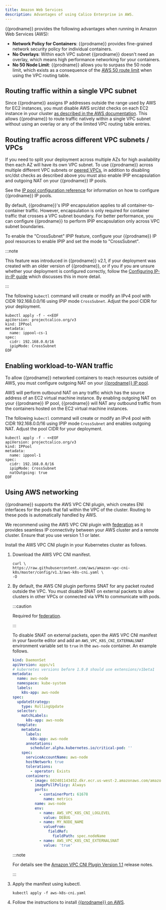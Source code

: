 ```yaml
---
title: Amazon Web Services
description: Advantages of using Calico Enterprise in AWS.
---
```


{{prodname}} provides the following advantages when running in Amazon Web Services (AWS):

- **Network Policy for Containers**: {{prodname}} provides fine-grained network security policy for individual containers.
- **No Overlays**: Within each VPC subnet {{prodname}} doesn't need an overlay, which means high performance networking for your containers.
- **No 50 Node Limit**: {{prodname}} allows you to surpass the 50 node limit, which exists as a consequence of the [AWS 50 route limit](http://docs.aws.amazon.com/AmazonVPC/latest/UserGuide/VPC_Appendix_Limits.html#vpc-limits-route-tables) when using the VPC routing table.

## Routing traffic within a single VPC subnet

Since {{prodname}} assigns IP addresses outside the range used by AWS for EC2 instances, you must disable AWS src/dst
checks on each EC2 instance in your cluster
[as described in the AWS documentation](http://docs.aws.amazon.com/AmazonVPC/latest/UserGuide/VPC_NAT_Instance.html#EIP_Disable_SrcDestCheck). This
allows {{prodname}} to route traffic natively within a single VPC subnet without using an overlay or any of the limited VPC routing table entries.

## Routing traffic across different VPC subnets / VPCs

If you need to split your deployment across multiple AZs for high availability then each AZ will have its own VPC subnet. To
use {{prodname}} across multiple different VPC subnets or [peered VPCs](http://docs.aws.amazon.com/AmazonVPC/latest/UserGuide/vpc-peering.html),
in addition to disabling src/dst checks as described above you must also enable IPIP encapsulation and outgoing NAT
on your {{prodname}} IP pools.

See the [IP pool configuration reference](../resources/ippool.mdx)
for information on how to configure {{prodname}} IP pools.

By default, {{prodname}}'s IPIP encapsulation applies to all container-to-container traffic. However,
encapsulation is only required for container traffic that crosses a VPC subnet boundary. For better
performance, you can configure {{prodname}} to perform IPIP encapsulation only across VPC subnet boundaries.

To enable the "CrossSubnet" IPIP feature, configure your {{prodname}} IP pool resources
to enable IPIP and set the mode to "CrossSubnet".

:::note

This feature was introduced in {{prodname}} v2.1, if your deployment was created with
an older version of {{prodname}}, or if you if you are unsure whether your deployment
is configured correctly, follow the [Configuring IP-in-IP guide](../../networking/configuring/vxlan-ipip.mdx)
which discusses this in more detail.

:::

The following `kubectl` command will create or modify an IPv4 pool with
CIDR 192.168.0.0/16 using IPIP mode `CrossSubnet`. Adjust the pool CIDR for your deployment.

```bash-plain-text
kubectl apply -f - <<EOF
apiVersion: projectcalico.org/v3
kind: IPPool
metadata:
  name: ippool-cs-1
spec:
  cidr: 192.168.0.0/16
  ipipMode: CrossSubnet
EOF
```

## Enabling workload-to-WAN traffic

To allow {{prodname}} networked containers to reach resources outside of AWS,
you must configure outgoing NAT on your [{{prodname}} IP pool](../resources/ippool.mdx).

AWS will perform outbound NAT on any traffic which has the source address of an EC2 virtual
machine instance. By enabling outgoing NAT on your {{prodname}} IP pool, {{prodname}} will
NAT any outbound traffic from the containers hosted on the EC2 virtual machine instances.

The following `kubectl` command will create or modify an IPv4 pool with
CIDR 192.168.0.0/16 using IPIP mode `CrossSubnet` and enables outgoing NAT.
Adjust the pool CIDR for your deployment.

```bash-plain-text
kubectl apply -f - <<EOF
apiVersion: projectcalico.org/v3
kind: IPPool
metadata:
  name: ippool-1
spec:
  cidr: 192.168.0.0/16
  ipipMode: CrossSubnet
  natOutgoing: true
EOF
```

## Using AWS networking

{{prodname}} supports the AWS VPC CNI plugin, which creates ENI interfaces for the pods that fall within the VPC of
the cluster. Routing to these pods is automatically handled by AWS.

We recommend using the AWS VPC CNI plugin with [federation](../../multicluster/overview.mdx) as it provides seamless IP connectivity
between your AWS cluster and a remote cluster. Ensure that you use version 1.1 or later.

Install the AWS VPC CNI plugin in your Kubernetes cluster as follows.

1. Download the AWS VPC CNI manifest.

   ```bash-plain-text
   curl \
   https://raw.githubusercontent.com/aws/amazon-vpc-cni-k8s/master/config/v1.3/aws-k8s-cni.yaml \
   -O
   ```

1. By default, the AWS CNI plugin performs SNAT for any packet routed outside the VPC. You must disable SNAT
   on external packets to allow clusters in other VPCs or connected via VPN to communicate with pods.

   :::caution

   Required for [federation](../../multicluster/overview.mdx).

   :::

   To disable SNAT on external packets, open the AWS VPC CNI manifest in your favorite editor
   and add an `AWS_VPC_K8S_CNI_EXTERNALSNAT` environment variable set to `true` in the `aws-node` container.
   An example follows.

   ```yaml
   kind: DaemonSet
   apiVersion: apps/v1
   # kubernetes versions before 1.9.0 should use extensions/v1beta1
   metadata:
     name: aws-node
     namespace: kube-system
     labels:
       k8s-app: aws-node
   spec:
     updateStrategy:
       type: RollingUpdate
     selector:
       matchLabels:
         k8s-app: aws-node
     template:
       metadata:
         labels:
           k8s-app: aws-node
         annotations:
           scheduler.alpha.kubernetes.io/critical-pod: ''
       spec:
         serviceAccountName: aws-node
         hostNetwork: true
         tolerations:
           - operator: Exists
         containers:
           - image: 602401143452.dkr.ecr.us-west-2.amazonaws.com/amazon-k8s-cni:v1.3.4
             imagePullPolicy: Always
             ports:
               - containerPort: 61678
                 name: metrics
             name: aws-node
             env:
               - name: AWS_VPC_K8S_CNI_LOGLEVEL
                 value: DEBUG
               - name: MY_NODE_NAME
                 valueFrom:
                   fieldRef:
                     fieldPath: spec.nodeName
               - name: AWS_VPC_K8S_CNI_EXTERNALSNAT
                 value: 'true'
   ```

   :::note

   For details see the
   [Amazon VPC CNI Plugin Version 1.1](https://aws.amazon.com/blogs/opensource/vpc-cni-plugin-v1-1-available)
   release notes.

   :::

1. Apply the manifest using kubectl.

   ```bash-plain-text
   kubectl apply -f aws-k8s-cni.yaml
   ```

1. Follow the instructions to install [{{prodname}} on AWS](/getting-started/install-on-clusters/aws/).
